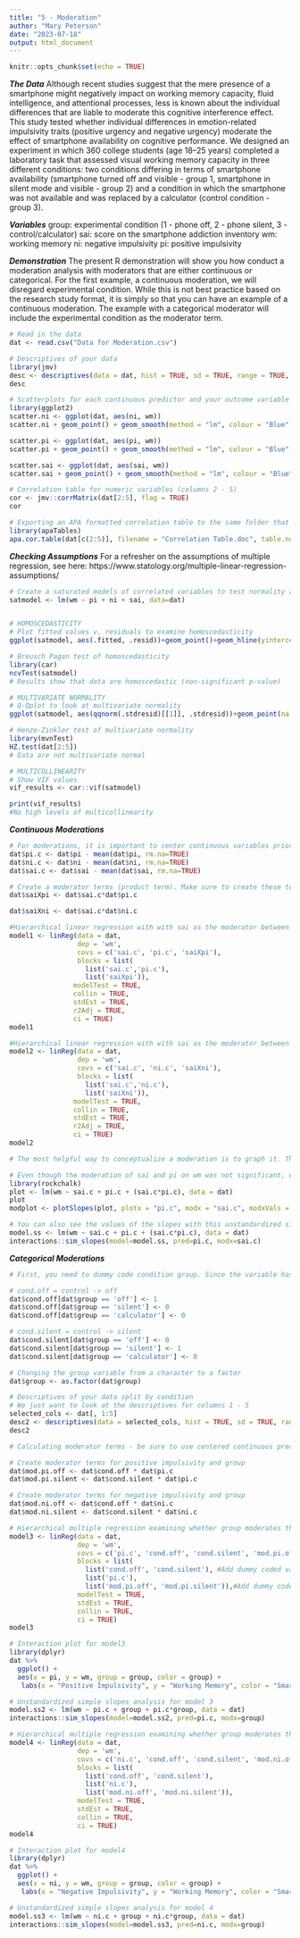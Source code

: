 ---
title: "5 - Moderation"
author: "Mary Peterson"
date: "2023-07-18"
output: html_document
---

```{r setup, include=FALSE}
knitr::opts_chunk$set(echo = TRUE)
```

***The Data***
Although recent studies suggest that the mere presence of a smartphone might negatively impact on working memory capacity, fluid intelligence, and attentional processes, less is known about the individual differences that are liable to moderate this cognitive interference effect. This study tested whether individual differences in emotion-related impulsivity traits (positive urgency and negative urgency) moderate the effect of smartphone availability on cognitive performance. We designed an experiment in which 360 college students (age 18–25 years) completed a laboratory task that assessed visual working memory capacity in three different conditions: two conditions differing in terms of smartphone availability (smartphone turned off and visible - group 1, smartphone in silent mode and visible - group 2) and a condition in which the smartphone was not available and was replaced by a calculator (control condition - group 3).

***Variables***
group: experimental condition (1 - phone off, 2 - phone silent, 3 - control/calculator) 
sai: score on the smartphone addiction inventory
wm: working memory
ni: negative impulsivity
pi: positive impulsivity

***Demonstration***
The present R demonstration will show you how conduct a moderation analysis with moderators that are either continuous or categorical. For the first example, a continuous moderation, we will disregard experimental condition. While this is not best practice based on the research study format, it is simply so that you can have an example of a continuous moderation. The example with a categorical moderator will include the experimental condition as the moderator term.

```{r}
# Read in the data
dat <- read.csv("Data for Moderation.csv")
```

```{r}
# Descriptives of your data
library(jmv)
desc <- descriptives(data = dat, hist = TRUE, sd = TRUE, range = TRUE, skew = TRUE, kurt = TRUE)
desc
```

```{r}
# Scatterplots for each continuous predictor and your outcome variable
library(ggplot2)
scatter.ni <- ggplot(dat, aes(ni, wm))
scatter.ni + geom_point() + geom_smooth(method = "lm", colour = "Blue", se = FALSE) + labs(x = "Negative Impulsivity", y = "Working Memory")

scatter.pi <- ggplot(dat, aes(pi, wm))
scatter.pi + geom_point() + geom_smooth(method = "lm", colour = "Blue", se = FALSE) + labs(x = "Positive Impulsivity", y = "Working Memory")

scatter.sai <- ggplot(dat, aes(sai, wm))
scatter.sai + geom_point() + geom_smooth(method = "lm", colour = "Blue", se = FALSE) + labs(x = "Smartphone Addiction Score", y = "Working Memory")
```

```{r}
# Correlation table for numeric variables (columns 2 - 5)
cor <- jmv::corrMatrix(dat[2:5], flag = TRUE)
cor

# Exporting an APA formatted correlation table to the same folder that this RStudio file is saved
library(apaTables)
apa.cor.table(dat[c(2:5)], filename = "Correlation Table.doc", table.number = 1, show.sig.stars = TRUE, landscape = TRUE)

```

***Checking Assumptions***
For a refresher on the assumptions of multiple regression, see here: https://www.statology.org/multiple-linear-regression-assumptions/

```{r}
# Create a saturated models of correlated variables to test normality and homoscedasticity 
satmodel <- lm(wm ~ pi + ni + sai, data=dat)


# HOMOSCEDASTICITY
# Plot fitted values v. residuals to examine homoscedasticity
ggplot(satmodel, aes(.fitted, .resid))+geom_point()+geom_hline(yintercept=0, col="red", linetype="dashed")+xlab("Fitted values")+ylab("Residuals")+ggtitle("Residual vs Fitted Plot")+theme_bw()

# Breusch Pagan test of homoscedasticity
library(car)
ncvTest(satmodel)
# Results show that data are homoscedastic (non-significant p-value)
```

```{r}
# MULTIVARIATE NORMALITY
# Q-Qplot to look at multivariate normality
ggplot(satmodel, aes(qqnorm(.stdresid)[[1]], .stdresid))+geom_point(na.rm = TRUE)+xlab("Theoretical Quantiles")+ylab("Standardized Residuals")+ggtitle("Normal Q-Q")

# Henze-Zinkler test of multivariate normality
library(mvnTest)
HZ.test(dat[2:5])
# Data are not multivariate normal
```

```{r}
# MULTICOLLINEARITY
# Show VIF values
vif_results <- car::vif(satmodel)

print(vif_results)
#No high levels of multicollinearity
```

***Continuous Moderations***
```{r}
# For moderations, it is important to center continuous variables prior to running the moderation analysis. This prevents high levels of multicollinearity with the interaction term.
dat$pi.c <- dat$pi - mean(dat$pi, rm.na=TRUE)
dat$ni.c <- dat$ni - mean(dat$ni, rm.na=TRUE)
dat$sai.c <- dat$sai - mean(dat$sai, rm.na=TRUE)
```

```{r}
# Create a moderator terms (product term). Make sure to create these terms using the CENTERED predictors
dat$saiXpi <- dat$sai.c*dat$pi.c

dat$saiXni <- dat$sai.c*dat$ni.c
```

```{r}
#Hierarchical linear regression with with sai as the moderator between pi on wm. You can add the interaction term second to see how much variance in wm is explained by the moderator term (change in R^2).
model1 <- linReg(data = dat, 
                 dep = 'wm', 
                 covs = c('sai.c', 'pi.c', 'saiXpi'), 
                 blocks = list(
                   list('sai.c','pi.c'),
                   list('saiXpi')), 
                modelTest = TRUE,
                collin = TRUE, 
                stdEst = TRUE,
                r2Adj = TRUE, 
                ci = TRUE)
model1
```

```{r}
#Hierarchical linear regression with with sai as the moderator between ni on wm
model2 <- linReg(data = dat, 
                 dep = 'wm', 
                 covs = c('sai.c', 'ni.c', 'saiXni'), 
                 blocks = list(
                   list('sai.c','ni.c'),
                   list('saiXni')), 
                modelTest = TRUE,
                collin = TRUE, 
                stdEst = TRUE,
                r2Adj = TRUE, 
                ci = TRUE)
model2
```

```{r}
# The most helpful way to conceptualize a moderation is to graph it. That way, you can see what the relationship is between X and Y when the moderator term is high or low. We operationalize high and low by one standard deviation ABOVE the mean and one standard deviation BELOW the mean of sai.

# Even though the moderation of sai and pi on wm was not significant, we can graph it here so that you have the code.
library(rockchalk)
plot <- lm(wm ~ sai.c + pi.c + (sai.c*pi.c), data = dat)
plot
modplot <- plotSlopes(plot, plotx = "pi.c", modx = "sai.c", modxVals = "std.dev.", main = "Moderating Role of Smartphone Addiction on Relationship Between Positive Impulsivity and Working Memory")
```

```{r}
# You can also see the values of the slopes with this unstandardized simple slopes analysis 
model.ss <- lm(wm ~ sai.c + pi.c + (sai.c*pi.c), data = dat)
interactions::sim_slopes(model=model.ss, pred=pi.c, modx=sai.c)
```

***Categorical Moderations***
```{r}
# First, you need to dummy code condition group. Since the variable has 3 levels, we need two dummy code variables. We'll make the control condition the reference group. cond.off is dummy coded such that participants with their phone off receive a 1 and all else are 0. cond.silent is coded such that participants with their phone on silent are coded 2 and all other participants are coded as 0. 

# cond.off = control -> off
dat$cond.off[dat$group == 'off'] <- 1
dat$cond.off[dat$group == 'silent'] <- 0
dat$cond.off[dat$group == 'calculator'] <- 0

# cond.silent = control -> silent
dat$cond.silent[dat$group == 'off'] <- 0
dat$cond.silent[dat$group == 'silent'] <- 1
dat$cond.silent[dat$group == 'calculator'] <- 0
```

```{r}
# Changing the group variable from a character to a factor
dat$group <- as.factor(dat$group)

# Descriptives of your data split by condition
# We just want to look at the descriptives for columns 1 - 5
selected_cols <- dat[, 1:5]
desc2 <- descriptives(data = selected_cols, hist = TRUE, sd = TRUE, range = TRUE, skew = TRUE, kurt = TRUE, splitBy = 'group')
desc2
```

```{r}
# Calculating moderator terms - be sure to use centered continuous predictor

# Create moderator terms for positive impulsivity and group
dat$mod.pi.off <- dat$cond.off * dat$pi.c
dat$mod.pi.silent <- dat$cond.silent * dat$pi.c

# Create moderator terms for negative impulsivity and group
dat$mod.ni.off <- dat$cond.off * dat$ni.c
dat$mod.ni.silent <- dat$cond.silent * dat$ni.c
```

```{r}
# Hierarchical multiple regression examining whether group moderates the relationship between pi and wm
model3 <- linReg(data = dat, 
                 dep = 'wm', 
                 covs = c('pi.c', 'cond.off', 'cond.silent', 'mod.pi.off', 'mod.pi.silent'), 
                 blocks = list(
                   list('cond.off', 'cond.silent'), #Add dummy coded variables together
                   list('pi.c'), 
                   list('mod.pi.off', 'mod.pi.silent')),#Add dummy coded moderators together
                 modelTest = TRUE, 
                 stdEst = TRUE,
                 collin = TRUE,
                 ci = TRUE)
model3
```

```{r}
# Interaction plot for model3
library(dplyr)
dat %>% 
  ggplot() +
  aes(x = pi, y = wm, group = group, color = group) +
   labs(x = "Positive Impulsivity", y = "Working Memory", color = "Smartphone Condition") + ggtitle("Moderating Effect of Smartphone Condition on the Relationship Between Positive Impulsivity and Working Memory") + geom_smooth(method = "lm", fullrange = TRUE, se=T)
```

```{r}
# Unstandardized simple slopes analysis for model 3
model.ss2 <- lm(wm ~ pi.c + group + pi.c*group, data = dat)
interactions::sim_slopes(model=model.ss2, pred=pi.c, modx=group)
```

```{r}
# Hierarchical multiple regression examining whether group moderates the relationship between ni and wm
model4 <- linReg(data = dat, 
                 dep = 'wm', 
                 covs = c('ni.c', 'cond.off', 'cond.silent', 'mod.ni.off', 'mod.ni.silent'), 
                 blocks = list(
                   list('cond.off', 'cond.silent'),
                   list('ni.c'), 
                   list('mod.ni.off', 'mod.ni.silent')), 
                 modelTest = TRUE, 
                 stdEst = TRUE,
                 collin = TRUE,
                 ci = TRUE)
model4
```

```{r}
# Interaction plot for model4
library(dplyr)
dat %>% 
  ggplot() +
  aes(x = ni, y = wm, group = group, color = group) +
   labs(x = "Negative Impulsivity", y = "Working Memory", color = "Smartphone Condition") + ggtitle("Moderating Effect of Smartphone Condition on the Relationship Between Negative Impulsivity and Working Memory") + geom_smooth(method = "lm", fullrange = TRUE, se=T)
```

```{r}
# Unstandardized simple slopes analysis for model 4
model.ss3 <- lm(wm ~ ni.c + group + ni.c*group, data = dat)
interactions::sim_slopes(model=model.ss3, pred=ni.c, modx=group)
```




